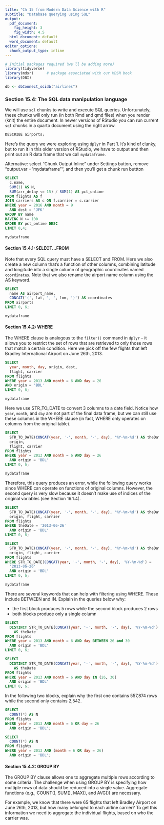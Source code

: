 ```yaml
---
title: "Ch 15 from Modern Data Science with R"
subtitle: "Database querying using SQL"
output:
  pdf_document:
    fig_height: 3
    fig_width: 4.5
  html_document: default
  word_document: default
editor_options: 
  chunk_output_type: inline
---
```


```r
# Initial packages required (we'll be adding more)
library(tidyverse)
library(mdsr)      # package associated with our MDSR book
library(DBI)

db <- dbConnect_scidb("airlines")
```


### Section 15.4: The SQL data manipulation language

We will use `sql` chunks to write and execute SQL queries.  Unfortunately, these chunks will only run (in both Rmd and qmd files) when you render (knit) the entire document.  In newer versions of RStudio you can run current `sql` chunks in a quarto document using the right arrow.

```sql
DESCRIBE airports;
```

Here's the query we were exploring using `dplyr` in Part 1.  It's kind of clunky, but to run it in this older version of RStudio, we have to output and then print out an R data frame that we call `mydataframe`.

Alternative: select "Chunk Output Inline" under Settings button, remove "output.var = "mydataframe"", and then you'll get a chunk run buttton

```sql
SELECT 
  c.name,
  SUM(1) AS N, 
  SUM(arr_delay <= 15) / SUM(1) AS pct_ontime
FROM flights AS f
JOIN carriers AS c ON f.carrier = c.carrier
WHERE year = 2016 AND month = 9
  AND dest = 'JFK'
GROUP BY name 
HAVING N >= 100
ORDER BY pct_ontime DESC
LIMIT 0,4;
```

```r
mydataframe
```


#### Section 15.4.1: SELECT...FROM

Note that every SQL query must have a SELECT and FROM.  Here we also create a new column that's a function of other columns, combining latitude and longitude into a single column of geographic coordinates named `coordinates`.  Note that we also rename the airport name column using the AS keyword.

```sql
SELECT 
  name AS airport_name, 
  CONCAT('(', lat, ', ', lon, ')') AS coordinates
FROM airports
LIMIT 0, 6;
```

```r
mydataframe
```


#### Section 15.4.2: WHERE

The WHERE clause is analogous to the `filter()` command in `dplyr` -- it allows you to restrict the set of rows that are retrieved to only those rows that match a certain condition.  Here we pick off the few flights that left Bradley International Airport on June 26th, 2013.

```sql
SELECT 
  year, month, day, origin, dest,
  flight, carrier
FROM flights
WHERE year = 2013 AND month = 6 AND day = 26
AND origin = 'BDL'
LIMIT 0, 6;
```

```r
mydataframe
```

Here we use STR_TO_DATE to convert 3 columns to a date field.  Notice how `year`, `month`, and `day` are not part of the final data frame, but we can still use these columns in the WHERE clause (in fact, WHERE only operates on columns from the original table).

```sql
SELECT 
  STR_TO_DATE(CONCAT(year, '-', month, '-', day), '%Y-%m-%d') AS theDate,
  origin,
  flight, carrier
FROM flights
WHERE year = 2013 AND month = 6 AND day = 26
  AND origin = 'BDL'
LIMIT 0, 6;
```

```r
mydataframe
```

Therefore, this query produces an error, while the following query works since WHERE can operate on functions of original columns.  However, the second query is very slow because it doesn't make use of indices of the original variables (see Section 16.1.4).

```sql
SELECT 
  STR_TO_DATE(CONCAT(year, '-', month, '-', day), '%Y-%m-%d') AS theDate,
  origin, flight, carrier
FROM flights
WHERE theDate = '2013-06-26'
  AND origin = 'BDL'
LIMIT 0, 6;
```

```sql
SELECT 
  STR_TO_DATE(CONCAT(year, '-', month, '-', day), '%Y-%m-%d') AS theDate,
  origin, flight, carrier
FROM flights
WHERE STR_TO_DATE(CONCAT(year, '-', month, '-', day), '%Y-%m-%d') = 
  '2013-06-26'
  AND origin = 'BDL'
LIMIT 0, 6;
```

```r
mydataframe
```

There are several keywords that can help with filtering using WHERE.  These include BETWEEN and IN.  Explain in the queries below why:

- the first block produces 5 rows while the second block produces 2 rows
- both blocks produce only a single column

```sql
SELECT
  DISTINCT STR_TO_DATE(CONCAT(year, '-', month, '-', day), '%Y-%m-%d') 
    AS theDate
FROM flights
WHERE year = 2013 AND month = 6 AND day BETWEEN 26 and 30
  AND origin = 'BDL'
LIMIT 0, 6;
```

```sql
SELECT 
  DISTINCT STR_TO_DATE(CONCAT(year, '-', month, '-', day), '%Y-%m-%d') 
    AS theDate
FROM flights
WHERE year = 2013 AND month = 6 AND day IN (26, 30)
  AND origin = 'BDL'
LIMIT 0, 6;
```

In the following two blocks, explain why the first one contains 557,874 rows while the second only contains 2,542.

```sql
SELECT 
  COUNT(*) AS N
FROM flights
WHERE year = 2013 AND month = 6 OR day = 26
  AND origin = 'BDL';
```

```sql
SELECT 
  COUNT(*) AS N
FROM flights
WHERE year = 2013 AND (month = 6 OR day = 26)
  AND origin = 'BDL';
```


#### Section 15.4.2: GROUP BY

The GROUP BY clause allows one to aggregate multiple rows according to some criteria. The challenge when using GROUP BY is specifying how multiple rows of data should be reduced into a single value. Aggregate functions (e.g., COUNT(), SUM(), MAX(), and AVG()) are necessary.

For example, we know that there were 65 flights that left Bradley Airport on June 26th, 2013, but how many belonged to each airline carrier? To get this information we need to aggregate the individual flights, based on who the carrier was.


